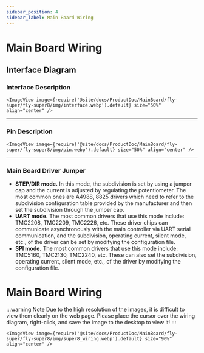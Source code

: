 ```yaml
---
sidebar_position: 4
sidebar_label: Main Board Wiring
---
```


# Main Board Wiring

## Interface Diagram

### Interface Description

    <ImageView image={require('@site/docs/ProductDoc/MainBoard/fly-super/fly-super8/img/interface.webp').default} size="50%" align="center" />

----

### Pin Description

    <ImageView image={require('@site/docs/ProductDoc/MainBoard/fly-super/fly-super8/img/pin.webp').default} size="50%" align="center" />

---

### Main Board Driver Jumper

* **STEP/DIR mode.** In this mode, the subdivision is set by using a jumper cap and the current is adjusted by regulating the potentiometer. The most common ones are A4988, 8825 drivers which need to refer to the subdivision configuration table provided by the manufacturer and then set the subdivision through the jumper cap.
* **UART mode.** The most common drivers that use this mode include: TMC2208, TMC2209, TMC2226, etc. These driver chips can communicate asynchronously with the main controller via UART serial communication, and the subdivision, operating current, silent mode, etc., of the driver can be set by modifying the configuration file.
* **SPI mode.** The most common drivers that use this mode include: TMC5160, TMC2130, TMC2240, etc. These can also set the subdivision, operating current, silent mode, etc., of the driver by modifying the configuration file.

# Main Board Wiring

:::warning Note
Due to the high resolution of the images, it is difficult to view them clearly on the web page. Please place the cursor over the wiring diagram, right-click, and save the image to the desktop to view it!
:::

    <ImageView image={require('@site/docs/ProductDoc/MainBoard/fly-super/fly-super8/img/super8_wiring.webp').default} size="90%" align="center" />